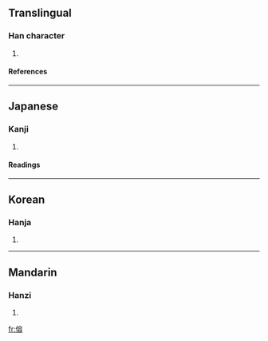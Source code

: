 ==Translingual==
===Han character===
{{Han char|rad=人|as=10|sn=12|four=2326<sub>8</sub>|canj=人十金口 (OJCR)}}
# {{defn|Han}}
====References====
{{Han ref|kx=0113.250|dkj=00970|dj=0241.140|hdz=10206.040|uh=509B|ud=20635|bh=D851|bd=55377}}
----
==Japanese==
===Kanji===
{{ja-kanji|grade=|rs=人10}}
# {{defn|Japanese}}
====Readings====
{{ja-readings|on=[[よう]] (yō), [[ゆ]] (yu)|kun=[[かがむ]] (kagamu)}}
----
==Korean==
===Hanja===
{{ko-hanja|hangeul=용|rv=yong|mr=yong}}
# {{defn|Korean}}
----
==Mandarin==
===Hanzi===
{{cmn-hanzi|pin=[[yǒng]] (yong3)|wg=yung<sup>3</sup>}}
# {{defn|Mandarin}}

[[fr:傛]]